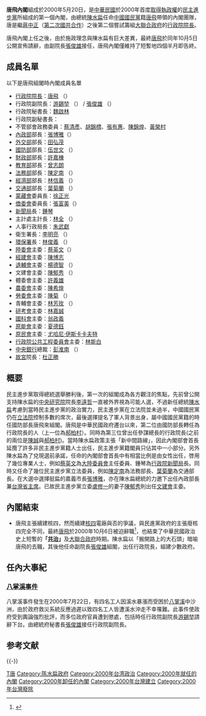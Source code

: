{{Infobox government cabinet
|cabinet_name =唐飛內閣
|cabinet_number = 
|jurisdiction = 中華民國
| flag                    = Flag of the Republic of China.svg
| flag_border             = true
|incumbent = 
|image = 唐飛院長.jpg
|date_formed = {{Start date|2000|5|20|df=y}}
|date_dissolved = {{End date|2000|10|6|df=y}}
|government_head = [[唐飛|唐飛]]
|government_head_history =
|deputy_government_head = [[游錫堃|游錫堃]]→[[張俊雄|張俊雄]]
|state_head = [[陳水扁|陳水扁]]
|deputy_state_head = [[呂秀蓮|呂秀蓮]]
|current_number = 
|former_members_number =
|total_number =
|political_party = {{DPP}}<br> {{KMT}}（拒絕加入）<ref>{{Cite web |url=http://www.msn.com/zh-tw/news/other/%E6%96%B0%E5%85%A7%E9%96%A3%E5%90%91%E5%9C%8B%E9%BB%A8%E5%80%9F%E5%B0%87-%E9%9C%80%E9%BB%A8%E5%B0%8D%E9%BB%A8%E5%8D%94%E5%95%86%EF%BC%9F/ar-BBqXroD |title=新內閣向國黨借將 需黨對黨協商？ |accessdate=2016-04-20 |archive-date=2016-05-05 |archive-url=https://web.archive.org/web/20160505145748/http://www.msn.com/zh-tw/news/other/%E6%96%B0%E5%85%A7%E9%96%A3%E5%90%91%E5%9C%8B%E9%BB%A8%E5%80%9F%E5%B0%87-%E9%9C%80%E9%BB%A8%E5%B0%8D%E9%BB%A8%E5%8D%94%E5%95%86%EF%BC%9F/ar-BBqXroD |dead-url=no }}</ref>
|legislature_status = [[大聯合政府|大聯合政府]]（失敗）
|election = 
|last_election =
|legislature_term = 
|budget = 
|opposition_cabinet = 
|opposition_party = {{PFP}}
|opposition_leader = [[宋楚瑜|宋楚瑜]]
|incoming_formation =
|outgoing_formation =
|previous = [[蕭萬長內閣|蕭萬長內閣]]
|successor = [[第一次張俊雄內閣|第一次張俊雄內閣]]
}}

'''唐飛內閣'''組成於2000年5月20日，是[[中華民國|中華民國]]於2000年首度[[2000年中華民國總統選舉|取得執政權]]的[[民主進步黨|民主進步黨]]所組成的第一個內閣，由總統[[陳水扁|陳水扁]]任命[[中國國民黨|中國國民黨]]籍[[唐飛|唐飛]]帶領的內閣團隊，唐是繼[[蔣中正|蔣中正]]（[[國共關係#第二次国共合作_(1937-1945)|第二次國共合作]]）之後第二個嘗試籌組[[大聯合政府|大聯合政府]]的[[行政院院長|行政院院長]]。

唐飛內閣上任之後，由於施政理念與陳水扁有巨大差異，最終[[唐飛|唐飛]]於同年10月5日公開宣佈請辭，由副院長[[張俊雄|張俊雄]]接任，唐飛內閣僅維持了短暫地四個半月即告終。

==成員名單==
;以下是唐飛組閣時內閣成員名單
*[[行政院|行政院]][[行政院長|院長]]：[[唐飛|唐飛]] （{{KMT/logo2}}）
*行政院副院長：[[游錫堃|游錫堃]] （{{DPP/logo2}}） / [[張俊雄|張俊雄]] （{{DPP/logo2}}）
*行政院秘書長：[[魏啟林|魏啟林]]
*行政院副秘書長：
*不管部會政務委員：[[蔡清彥|蔡清彥]]、[[胡錦標|胡錦標]]、[[張有惠|張有惠]]、[[陳錦煌|陳錦煌]]、[[黃榮村|黃榮村]]
*[[中華民國內政部|內政部]]部長：[[張博雅|張博雅]]（{{NONP/logo2}}）
*[[中華民國外交部|外交部]]部長：[[田弘茂|田弘茂]]
*[[中華民國國防部|國防部]]部長：[[伍世文|伍世文]] （{{KMT/logo2}}）
*[[中華民國財政部|財政部]]部長：[[許嘉棟|許嘉棟]]
*[[中華民國教育部|教育部]]部長：[[曾志朗|曾志朗]]
*[[中華民國法務部|法務部]]部長：[[陳定南|陳定南]] （{{DPP/logo2}}）
*[[中華民國經濟部|經濟部]]部長：[[林信義|林信義]] （{{NONP/logo2}}）
*[[中華民國交通部|交通部]]部長：[[葉菊蘭|葉菊蘭]] （{{DPP/logo2}}）
*[[蒙藏委員會|蒙藏會]]委員長：[[徐正光|徐正光]]
*[[僑務委員會|僑委會]]委員長：[[張富美|張富美]]（{{DPP/logo2}}）
*[[行政院新聞局|新聞局]]長：[[鍾琴_(台灣)|鍾琴]]
*主計處主計長：[[林全|林全]] （{{NONP/logo2}}）
*人事行政局長：[[朱武獻|朱武獻]]
*衛生署長：[[李明亮|李明亮]] （{{NONP/logo2}}）
*[[環保署|環保署]]長：[[林俊義|林俊義]] （{{DPP/logo2}}）
*[[陸委會|陸委會]]主委：[[蔡英文|蔡英文]]（{{DPP/logo2}}）
*[[經建會|經建會]]主委：[[陳博志|陳博志]]
*[[退輔會|退輔會]]主委：[[楊德智|楊德智]] （{{KMT/logo2}}）
*文建會主委：[[陳郁秀|陳郁秀]] （{{DPP/logo2}}）
*體委會主委：[[許義雄|許義雄]]
*[[農委會|農委會]]主委：[[陳希煌|陳希煌]]
*[[行政院勞工委員會|勞委會]]主委：[[陳菊|陳菊]] （{{DPP/logo2}}）
*青輔會主委：[[林芳玫|林芳玫]] （{{DPP/logo2}}）
*[[行政院研究發展考核委員會|研考會]]主委：[[林嘉誠|林嘉誠]]
*[[行政院國家科學委員會|國科會]]主委：[[翁政義|翁政義]]
*[[行政院原子能委員會|原能會]]主委：[[夏德鈺|夏德鈺]]
*[[行政院原住民族委員會|原民會]]主委：[[尤哈尼·伊斯卡卡夫特|尤哈尼·伊斯卡卡夫特]]
*[[行政院公共工程委員會|行政院公共工程委員會]]主委：[[林能白|林能白]]
*[[中央銀行_(中華民國)|中央銀行]]總裁：[[彭淮南|彭淮南]] （{{KMT/logo2}}）
*[[國立故宮博物院|故宮]]院長：[[杜正勝|杜正勝]]

==概要==
民主進步黨取得總統選舉勝利後，第一次的組閣成為各方觀注的焦點，先前曾公開支持陳水扁的[[中央研究院|中央研究院]]院長[[李遠哲|李遠哲]]一直被外界視為可能人選，不過新任總統[[陳水扁|陳水扁]]考慮到當時民主進步黨的政治實力，民主進步黨在立法院並未過半，中國國民黨仍在[[立法院|立法院]]控制多數的席次，最後選擇提名了軍人背景出身，屬中國國民黨籍的時任國防部長唐飛來組閣。唐飛是中華民國政府遷台以來，第二位由國防部長轉任為行政院長的人（上一位為[[郝柏村|郝柏村]]）。同時為第三位曾出任參謀總長的行政院長(之前的兩位是[[陳誠|陳誠]]與[[郝柏村|郝柏村]])。當時陳水扁政策主張「新中間路線」，因此內閣部會首長延攬了許多非民主進步黨籍人士出任，民主進步黨籍閣員只佔其中一小部分。另外陳水扁為了兌現選前承諾，任命的內閣部會首長中有相當比例是由女性出任，啓用了幾位專業人士，例如[[蔡英文|蔡英文]]為[[大陸委員會|大陸委員會]]主任委員、鍾琴為[[行政院新聞局|行政院新聞局]]長。同時又任命了幾位民主進步黨立法委員，例如[[陳定南|陳定南]]為法務部長、[[葉菊蘭|葉菊蘭]]為交通部長。在大選中選擇挺扁的嘉義市長[[張博雅|張博雅]]，亦在陳水扁總統的力邀下出任內政部長兼[[台灣省主席|台灣省主席]]。已故民主進步黨立委[[盧修一|盧修一]]的妻子[[陳郁秀|陳郁秀]]則出任[[文建會|文建會]]主委。

==內閣結束==
*唐飛主張續建核四，然而續建[[核四|核四]]電廠與否的爭議，與民進黨政府的主張廢核四完全不同，最終[[唐飛|唐飛]]於2000年10月6日被迫辭職<ref name="歷任行政院院長">{{Cite web |url=http://www.ey.gov.tw/lp.asp?ctNode=988&CtUnit=77&BaseDSD=14&mp=1 |title=行政院歷任院長資訊 |accessdate=2013-12-08 |archive-date=2011-05-22 |archive-url=https://web.archive.org/web/20110522131041/http://www.ey.gov.tw/lp.asp?ctNode=988&CtUnit=77&BaseDSD=14&mp=1 |dead-url=no }}</ref>，也結束了中華民國政治史上短暫的'''「[[共治|共治]]」'''及[[大聯合政府|大聯合政府]]時期。陳水扁以「搬開路上的大石頭」暗喻唐飛的去職，其後他任命副院長[[張俊雄|張俊雄]]組閣，出任行政院長，組建少數政府。

==任內大事紀==
===[[八掌溪事件|八掌溪事件]]===
八掌溪事件發生在2000年7月22日，有四名工人因溪水暴漲而受困於[[八掌溪|八掌溪]]中沙洲，由於政府救災系統反應過遲以致四名工人皆遭溪水沖走不幸罹難。此事件使政府受到輿論強烈批評，而多位政府官員遭到懲處，包括時任行政院副院長[[游錫堃|游錫堃]]請辭下台。由總統府秘書長[[張俊雄|張俊雄]]接任行政院副院長。

== 参考文献 ==
{{Reflist}}

{{-}}
{{中華民國行憲後內閣|蕭萬長內閣|唐飛內閣|2000年5月20日—2000年10月5日|第一次張俊雄內閣}}

[[Category:中華民國內閣|T唐]]
[[Category:陈水扁政府|Category:陈水扁政府]]
[[Category:2000年台湾政治|Category:2000年台湾政治]]
[[Category:2000年就任的內閣|Category:2000年就任的內閣]]
[[Category:2000年卸任的內閣|Category:2000年卸任的內閣]]
[[Category:2000年台灣建立|Category:2000年台灣建立]]
[[Category:2000年台灣廢除|Category:2000年台灣廢除]]